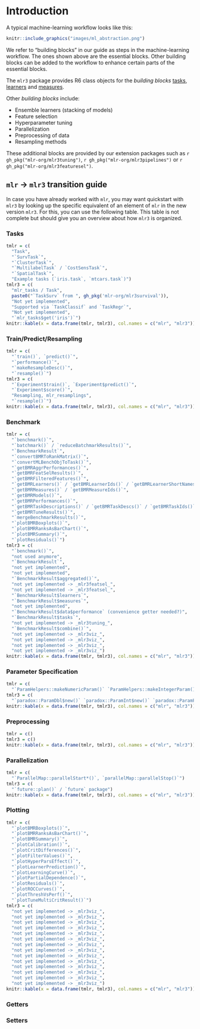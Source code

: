 # Introduction {#introduction}

A typical machine-learning workflow looks like this:

```r
knitr::include_graphics("images/ml_abstraction.png")
```

We refer to "building blocks" in our guide as steps in the machine-learning workflow.
The ones shown above are the essential blocks.
Other building blocks can be added to the workflow to enhance certain parts of the essential blocks.

The `mlr3` package provides R6 class objects for the _building blocks_ [tasks](#tasks), [learners](#learners) and [measures](#measures).

Other _building blocks_ include:

- Ensemble learners (stacking of models)
- Feature selection
- Hyperparameter tuning
- Parallelization 
- Preprocessing of data
- Resampling methods

These additional blocks are provided by our extension packages such as `r gh_pkg("mlr-org/mlr3tuning")`, `r gh_pkg("mlr-org/mlr3pipelines")` or `r gh_pkg("mlr-org/mlr3featuresel")`.

## `mlr` -> `mlr3` transition guide

In case you have already worked with `mlr`, you may want quickstart with `mlr3` by looking up the specific equivalent of an element of `mlr` in the new version `mlr3`.
For this, you can use the following table.
This table is not complete but should give you an overview about how `mlr3` is organized.

### Tasks {#trans-tasks}

```r
tmlr = c(
  "Task",
  "`SurvTask`",
  "`ClusterTask`",
  "`MultilabelTask` / `CostSensTask`",
  "`SpatialTask`",
  "Example tasks (`iris.task`, `mtcars.task`)")
tmlr3 = c(
  "mlr_tasks / Task",
  paste0("`TaskSurv` from ", gh_pkg('mlr-org/mlr3survival')),
  "Not yet implemented",
  "Supported via `TaskClassif` and `TaskRegr`",
  "Not yet implemented",
  "`mlr_tasks$get('iris')`")
knitr::kable(x = data.frame(tmlr, tmlr3), col.names = c("mlr", "mlr3"))
```

### Train/Predict/Resampling

```r
tmlr = c(
  "`train()`, `predict()`",
  "`performance()`",
  "`makeResampleDesc()`",
  "`resample()`")
tmlr3 = c(
  "`Experiment$train()`, `Experiment$predict()`",
  "`Experiment$score()`",
  "Resampling, mlr_resamplings",
  "`resample()`")
knitr::kable(x = data.frame(tmlr, tmlr3), col.names = c("mlr", "mlr3"))
```

### Benchmark

```r
tmlr = c(
  "`benchmark()`",
  "`batchmark()` / `reduceBatchmarkResults()`",
  "`BenchmarkResult`",
  "`convertBMRToRankMatrix()`",
  "`convertMLBenchObjToTask()`",
  "`getBMRAggrPerformances()`",
  "`getBMRFeatSelResults()`",
  "`getBMRFilteredFeatures()`",
  "`getBMRLearners()` / `getBMRLearnerIds()` / `getBMRLearnerShortNames()`",
  "`getBMRMeasures()` / `getBMRMeasureIds()`",
  "`getBMRModels()`",
  "`getBMRPerformances()`",
  "`getBMRTaskDescriptions()` / `getBMRTaskDescs()` / `getBMRTaskIds()`",
  "`getBMRTuneResults()`",
  "`mergeBenchmarkResults()`",
  "`plotBMRBoxplots()`",
  "`plotBMRRanksAsBarChart()`",
  "`plotBMRSummary()`",
  "`plotResiduals()`")
tmlr3 = c(
  "`benchmark()`",
  "not used anymore",
  "`BenchmarkResult`",
  "not yet implemented",
  "not yet implemented",
  "`BenchmarkResult$aggregated()`",
  "not yet implemented -> _mlr3featsel_",
  "not yet implemented -> _mlr3featsel_",
  "`BenchmarkResult$learners`",
  "`BenchmarkResult$measures`",
  "not yet implemented",
  "`BenchmarkResult$data$performance` (convenience getter needed?)",
  "`BenchmarkResult$tasks`",
  "not yet implemented -> _mlr3tuning_",
  "`BenchmarkResult$combine()`",
  "not yet implemented -> _mlr3viz_",
  "not yet implemented -> _mlr3viz_",
  "not yet implemented -> _mlr3viz_",
  "not yet implemented -> _mlr3viz_")
knitr::kable(x = data.frame(tmlr, tmlr3), col.names = c("mlr", "mlr3"))
```

### Parameter Specification

```r
tmlr = c(
  "`ParamHelpers::makeNumericParam()` `ParamHelpers::makeIntegerParam()` `ParamHelpers::makeDiscreteParam()` `ParamHelpers::makeLogicalParam()`")
tmlr3 = c(
  "`paradox::ParamDbl$new()` `paradox::ParamInt$new()` `paradox::ParamFct$new()` `paradox::ParamLgl$new()`")
knitr::kable(x = data.frame(tmlr, tmlr3), col.names = c("mlr", "mlr3"))
```

### Preprocessing {#trans-preproc}

```r
tmlr = c()
tmlr3 = c()
knitr::kable(x = data.frame(tmlr, tmlr3), col.names = c("mlr", "mlr3"))
```

### Parallelization {#trans-parallel}

```r
tmlr = c(
  "`ParallelMap::parallelStart*()`, `parallelMap::parallelStop()`")
tmlr3 = c(
  "`future::plan()` / `future` package")
knitr::kable(x = data.frame(tmlr, tmlr3), col.names = c("mlr", "mlr3"))
```

### Plotting {#trans-viz}

```r
tmlr = c(
  "`plotBMRBoxplots()`",
  "`plotBMRRanksAsBarChart()`",
  "`plotBMRSummary()`",
  "`plotCalibration()`",
  "`plotCritDifferences()`",
  "`plotFilterValues()`",
  "`plotHyperParsEffect()`",
  "`plotLearnerPrediction()`",
  "`plotLearningCurve()`",
  "`plotPartialDependence()`",
  "`plotResiduals()`",
  "`plotROCCurves()`",
  "`plotThreshVsPerf()`",
  "`plotTuneMultiCritResult()`")
tmlr3 = c(
  "not yet implemented -> _mlr3viz_",
  "not yet implemented -> _mlr3viz_",
  "not yet implemented -> _mlr3viz_",
  "not yet implemented -> _mlr3viz_",
  "not yet implemented -> _mlr3viz_",
  "not yet implemented -> _mlr3viz_",
  "not yet implemented -> _mlr3viz_",
  "not yet implemented -> _mlr3viz_",
  "not yet implemented -> _mlr3viz_",
  "not yet implemented -> _mlr3viz_",
  "not yet implemented -> _mlr3viz_",
  "not yet implemented -> _mlr3viz_",
  "not yet implemented -> _mlr3viz_",
  "not yet implemented -> _mlr3viz_")
knitr::kable(x = data.frame(tmlr, tmlr3), col.names = c("mlr", "mlr3"))
```

### Getters {#trans-get}



### Setters {#trans-set}
